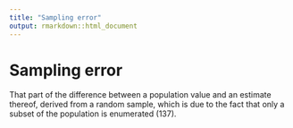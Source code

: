 ```yaml
---
title: "Sampling error"
output: rmarkdown::html_document
---
```


# Sampling error

That part of the difference between a  population value and an estimate  thereof,  derived from a random  sample, which is  due to the fact that only a subset of the  population is enumerated (137).
